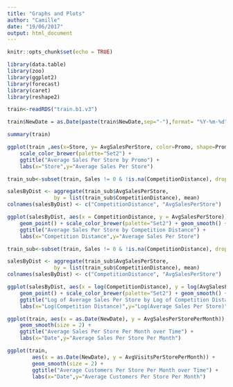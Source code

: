 ```yaml
---
title: "Graphs and Plots"
author: "Camille"
date: "19/06/2017"
output: html_document
---
```

    
```r
knitr::opts_chunk$set(echo = TRUE)
```

```r
library(data.table)
library(zoo)
library(ggplot2)
library(forecast)
library(caret)
library(reshape2) 
```

```r
train<-readRDS("train.b1.v3")

train$NewDate = as.Date(paste(train$NewDate,sep="-"),format= "%Y-%m-%d")

summary(train)
```

```r
ggplot(train ,aes(x=Store, y= AvgSalesPerStore, color=Promo, shape=Promo)) + geom_point() +
    scale_color_brewer(palette="Set2") +
    ggtitle("Average Sales Per Store by Promo") +
    labs(x="Store",y="Average Sales Per Store") 
```

```r
train_sub<-subset(train, Sales != 0 & !is.na(CompetitionDistance), drop = TRUE)

salesByDist <- aggregate(train_sub$AvgSalesPerStore, 
               by = list(train_sub$CompetitionDistance), mean)
colnames(salesByDist) <- c("CompetitionDistance", "AvgSalesPerStore")

ggplot(salesByDist, aes(x = CompetitionDistance, y = AvgSalesPerStore)) + 
    geom_point() + scale_color_brewer(palette="Set2") + geom_smooth() +
    ggtitle("Average Sales Per Store by Competition Distance") +
    labs(x="Competition Distance",y="Average Sales Per Store") 
```
```r
train_sub<-subset(train, Sales != 0 & !is.na(CompetitionDistance), drop = TRUE)

salesByDist <- aggregate(train_sub$AvgSalesPerStore, 
               by = list(train_sub$CompetitionDistance), mean)
colnames(salesByDist) <- c("CompetitionDistance", "AvgSalesPerStore")

ggplot(salesByDist, aes(x = log(CompetitionDistance), y = log(AvgSalesPerStore))) + 
    geom_point() + scale_color_brewer(palette="Set2") + geom_smooth() +
    ggtitle("Log of Average Sales Per Store by Log of Competition Distance") +
    labs(x="Log(Competition Distance)",y="Log(Average Sales Per Store)") 
```

```r
ggplot(train, aes(x = as.Date(NewDate), y = AvgSalesPerStorePerMonth)) +
    geom_smooth(size = 2) +
    ggtitle("Average Sales Per Store Per Month over Time") +
    labs(x="Date",y="Average Sales Per Store Per Month") 
```

```r
ggplot(train, 
        aes(x = as.Date(NewDate), y = AvgVisitsPerStorePerMonth)) +
        geom_smooth(size = 2) + 
        ggtitle("Average Customers Per Store Per Month over Time") +
        labs(x="Date",y="Average Customers Per Store Per Month") 
```